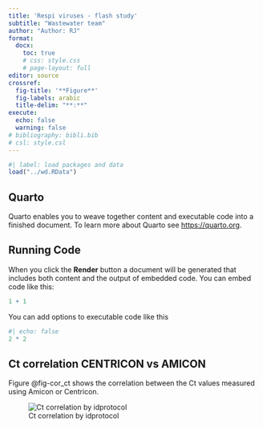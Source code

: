 ```yaml
---
title: 'Respi viruses - flash study'
subtitle: "Wastewater team"
author: "Author: RJ"
format:  
  docx: 
    toc: true
    # css: style.css
    # page-layout: full
editor: source
crossref:
  fig-title: '**Figure**'
  fig-labels: arabic
  title-delim: "**:**"
execute:
  echo: false
  warning: false
# bibliography: bibli.bib
# csl: style.csl
---
```


```r
#| label: load packages and data
load("../wd.RData")
```

## Quarto

Quarto enables you to weave together content and executable code into a finished document. To learn more about Quarto see <https://quarto.org>.

## Running Code

When you click the **Render** button a document will be generated that includes both content and the output of embedded code. You can embed code like this:

```r
1 + 1
```

You can add options to executable code like this

```r
#| echo: false
2 * 2
```

<!-- ```{r} -->
<!-- #| label: tbl-samples -->
<!-- #| tbl-cap: "Samples analysed" -->
<!-- #| echo: true -->
<!-- table_sample -->
<!-- ``` -->


## Ct correlation CENTRICON vs AMICON

Figure @fig-cor_ct shows the correlation between the Ct values measured using Amicon or Centricon.

![Ct correlation by idprotocol](../plots/Rplot.png){#fig-cor_ct}
